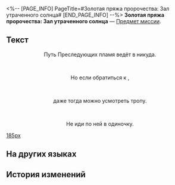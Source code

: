 <%-- [PAGE_INFO]
PageTitle=#Золотая пряжа пророчества: Зал утраченного солнца#
[END_PAGE_INFO] --%>
{{Предмет Инфобокс
|id          = 150084
|Изображение = Предмет Золотая пряжа пророчества- Зал утраченного солнца.png
|Тип         = Предмет миссии
|Инвентарь   = Миссии
|Редкость    = 3
|Эффект      = 
|Описание    = Свиток с начертанным пророчеством. Если приглядеться, можно заметить, что свиток выплетен из золотых нитей.<br />''«В нём содержится пророчество, которое явится лишь тому, кто раскрыл свиток».''
}}
'''Золотая пряжа пророчества: Зал утраченного солнца''' — [[Предмет миссии]].

==Текст==
<div align="center">{{Цвет|Ключевой|Золотая пряжа пророчества: Зал утраченного солнца}}</div>
<div align="center">Путь Преследующих пламя ведёт в никуда.</div><br /><div align="center">Но если обратиться к {{Цвет|Ключевой|nobold=1|небесам}},</div><br /><div align="center">даже тогда можно усмотреть тропу.</div><br /><div align="center">Не иди по ней в одиночку.</div>
[[Файл:Предмет Золотая пряжа пророчества- Зал утраченного солнца.png|185px]]

==На других языках==
{{На других языках
|en   = Portentous Goldwoven: "Lightless Chapel"
|zhs  = 记载预言的金织-「无晖祈堂」
|zht  = 記載預言的金織-「無暉祈堂」
|ja   = 預言が記された金織-「無光の聖堂」
|ko   = 예언이 기록된 금빛 두루마리-「빛이 없는 기도당」
|es   = Portador de portentos: Capilla del Sol Oculto
|fr   = Prophéties tissées d'or de la Chapelle obscure
|ru   = Золотая пряжа пророчества: Зал утраченного солнца
|th   = ไหมทองบันทึกคำทำนาย - "ลานอธิษฐานอับแสง"
|vi   = Cuộn Dệt Vàng Tiên Tri "Điện Cầu Nguyện U Tối"
|de   = Goldgewobene Prophezeiung: Finstere Kapelle
|id   = Catatan Ramalan Tenunan Emas: "Kapel Tanpa Cahaya"
|pt   = Tecido Dourado Portentoso: Capela Desalumiada
}}

==История изменений==
{{История изменений|3.5}}